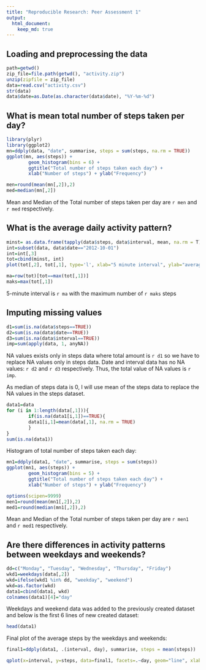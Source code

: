 ```yaml
---
title: "Reproducible Research: Peer Assessment 1"
output: 
  html_document:
    keep_md: true
---
```



## Loading and preprocessing the data
```r
path=getwd()
zip_file=file.path(getwd(), "activity.zip")
unzip(zipfile = zip_file)
data=read.csv("activity.csv")
str(data)
data$date=as.Date(as.character(data$date), "%Y-%m-%d")
```


## What is mean total number of steps taken per day?
```r
library(plyr)
library(ggplot2)
mn=ddply(data, "date", summarise, steps = sum(steps, na.rm = TRUE))
ggplot(mn, aes(steps)) + 
        geom_histogram(bins = 6) +
        ggtitle("Total number of steps taken each day") + 
        xlab("Number of steps") + ylab("Frequency")
```

```r
men=round(mean(mn[,2]),2)
med=median(mn[,2])
```

Mean and Median of the Total number of steps taken per day are `r men` and `r med` respectively.

## What is the average daily activity pattern?
```r
minst= as.data.frame(tapply(data$steps, data$interval, mean, na.rm = T))
int=subset(data, data$date=="2012-10-01")
int=int[,3]
tot=cbind(minst, int)
plot(tot[,2], tot[,1], type='l', xlab="5 minute interval", ylab="average number of steps", main="time series plot")
```

```r
ma=row(tot)[tot==max(tot[,1])]
maks=max(tot[,1])
```

5-minute interval is `r ma` with the maximum number of `r maks` steps

## Imputing missing values

```r
d1=sum(is.na(data$steps==TRUE))
d2=sum(is.na(data$date==TRUE))
d3=sum(is.na(data$interval==TRUE))
imp=sum(apply(data, 1, anyNA))
```

NA values exists only in steps data where total amount is `r d1` so we have to replace NA values only in steps data. Date and interval data has no NA values: `r d2` and `r d3` respectively. Thus, the total value of NA values is `r imp`. 

As median of steps data is 0, I will use mean of the steps data to replace the NA values in the steps dataset. 

```r
data1=data
for (i in 1:length(data[,1])){
        if(is.na(data1[i,1])==TRUE){
        data1[i,1]=mean(data[,1], na.rm = TRUE)
        }
}
sum(is.na(data1))
```

Histogram of total number of steps taken each day:
```r
mn1=ddply(data1, "date", summarise, steps = sum(steps))
ggplot(mn1, aes(steps)) + 
        geom_histogram(bins = 5) +
        ggtitle("Total number of steps taken each day") + 
        xlab("Number of steps") + ylab("Frequency")
```

```r
options(scipen=9999)
men1=round(mean(mn1[,2]),2)
med1=round(median(mn1[,2]),2)
```

Mean and Median of the Total number of steps taken per day are `r men1` and `r med1` respectively.

## Are there differences in activity patterns between weekdays and weekends?

```r
dd=c("Monday", "Tuesday", "Wednesday", "Thursday", "Friday")
wkd1=weekdays(data[,2])
wkd=ifelse(wkd1 %in% dd, "weekday", "weekend")
wkd=as.factor(wkd)
data1=cbind(data1, wkd)
colnames(data1)[4]="day"
```

Weekdays and weekend data was added to the previously created dataset and below is the first 6 lines of new created dataset:

```r
head(data1)
``` 

Final plot of the average steps by the weekdays and weekends:

``` r
final1=ddply(data1, .(interval, day), summarise, steps = mean(steps))

qplot(x=interval, y=steps, data=final1, facets=.~day, geom="line", xlab="5 minute interval", ylab="Averarge number of steps", main="Average number of steps by the weekdays and weekends")
```
